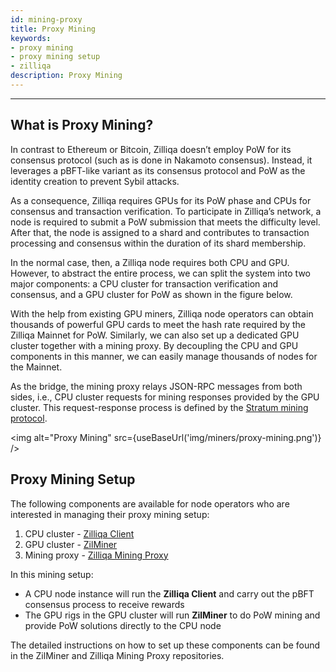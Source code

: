 ```yaml
---
id: mining-proxy
title: Proxy Mining
keywords: 
- proxy mining
- proxy mining setup
- zilliqa	
description: Proxy Mining
---
```

---

## What is Proxy Mining?

In contrast to Ethereum or Bitcoin, Zilliqa doesn’t employ PoW for its consensus protocol (such as is done in Nakamoto consensus). Instead, it leverages a pBFT-like variant as its consensus protocol and PoW as the identity creation to prevent Sybil attacks.

As a consequence, Zilliqa requires GPUs for its PoW phase and CPUs for consensus and transaction verification. To participate in Zilliqa’s network, a node is required to submit a PoW submission that meets the difficulty level. After that, the node is assigned to a shard and contributes to transaction processing and consensus within the duration of its shard membership.

In the normal case, then, a Zilliqa node requires both CPU and GPU. However, to abstract the entire process, we can split the system into two major components: a CPU cluster for transaction verification and consensus, and a GPU cluster for PoW as shown in the figure below.

With the help from existing GPU miners, Zilliqa node operators can obtain thousands of powerful GPU cards to meet the hash rate required by the Zilliqa Mainnet for PoW. Similarly, we can also set up a dedicated GPU cluster together with a mining proxy. By decoupling the CPU and GPU components in this manner, we can easily manage thousands of nodes for the Mainnet.

As the bridge, the mining proxy relays JSON-RPC messages from both sides, i.e., CPU cluster requests for mining responses provided by the GPU cluster. This request-response process is defined by the [Stratum mining protocol](https://en.bitcoin.it/wiki/Stratum_mining_protocol).

<img alt="Proxy Mining" src={useBaseUrl('img/miners/proxy-mining.png')} />

## Proxy Mining Setup

The following components are available for node operators who are interested in managing their proxy mining setup:

1. CPU cluster - [Zilliqa Client](https://github.com/Zilliqa/Zilliqa)
1. GPU cluster - [ZilMiner](https://github.com/DurianStallSingapore/ZILMiner)
1. Mining proxy - [Zilliqa Mining Proxy](https://github.com/DurianStallSingapore/Zilliqa-Mining-Proxy)

In this mining setup:

- A CPU node instance will run the **Zilliqa Client** and carry out the pBFT consensus process to receive rewards
- The GPU rigs in the GPU cluster will run **ZilMiner** to do PoW mining and provide PoW solutions directly to the CPU node

The detailed instructions on how to set up these components can be found in the ZilMiner and Zilliqa Mining Proxy repositories.
